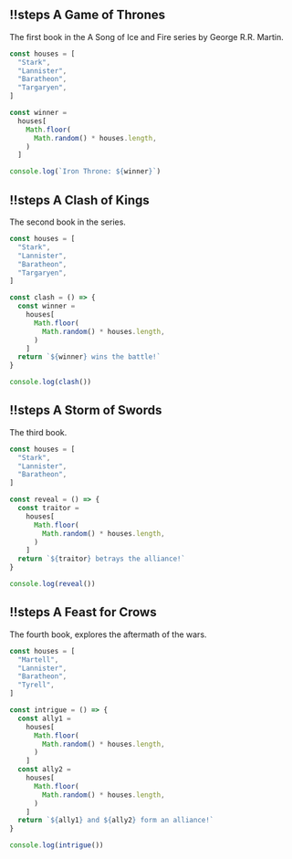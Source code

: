 ## !!steps A Game of Thrones

The first book in the A Song of Ice and Fire series by George R.R. Martin.

```js ! george.js
const houses = [
  "Stark",
  "Lannister",
  "Baratheon",
  "Targaryen",
]

const winner =
  houses[
    Math.floor(
      Math.random() * houses.length,
    )
  ]

console.log(`Iron Throne: ${winner}`)
```

## !!steps A Clash of Kings

The second book in the series.

```js ! george.js
const houses = [
  "Stark",
  "Lannister",
  "Baratheon",
  "Targaryen",
]

const clash = () => {
  const winner =
    houses[
      Math.floor(
        Math.random() * houses.length,
      )
    ]
  return `${winner} wins the battle!`
}

console.log(clash())
```

## !!steps A Storm of Swords

The third book.

```js ! george.js
const houses = [
  "Stark",
  "Lannister",
  "Baratheon",
]

const reveal = () => {
  const traitor =
    houses[
      Math.floor(
        Math.random() * houses.length,
      )
    ]
  return `${traitor} betrays the alliance!`
}

console.log(reveal())
```

## !!steps A Feast for Crows

The fourth book, explores the aftermath of the wars.

```js ! george.js
const houses = [
  "Martell",
  "Lannister",
  "Baratheon",
  "Tyrell",
]

const intrigue = () => {
  const ally1 =
    houses[
      Math.floor(
        Math.random() * houses.length,
      )
    ]
  const ally2 =
    houses[
      Math.floor(
        Math.random() * houses.length,
      )
    ]
  return `${ally1} and ${ally2} form an alliance!`
}

console.log(intrigue())
```